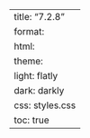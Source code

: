 ---
title: "7.2.8"
format:
    html:
        theme:
            light: flatly
            dark: darkly
        css: styles.css
        toc: true
---